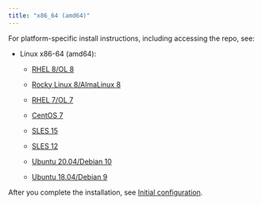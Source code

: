```yaml
---
title: "x86_64 (amd64)"
---
```


<div id="installing_efm" class="registered_link"></div>

<div id="linux_installation" class="registered_link"></div>

For platform-specific install instructions, including accessing the repo, see:

- Linux x86-64 (amd64):
  - [RHEL 8/OL 8](01_efm4_rhel_8_x86)

  - [Rocky Linux 8/AlmaLinux 8](02_efm4_other_linux8_x86)
  - [RHEL 7/OL 7](03_efm4_rhel7_x86)
  - [CentOS 7](04_efm4_centos7_x86)
  - [SLES 15](05_efm4_sles15_x86)
  - [SLES 12](06_efm4_sles12_x86)
  - [Ubuntu 20.04/Debian 10](07_efm4_ubuntu20_deb10_x8)
  - [Ubuntu 18.04/Debian 9](08_efm4_ubuntu18_deb9_x86)


After you complete the installation, see [Initial configuration](13_initial_config).